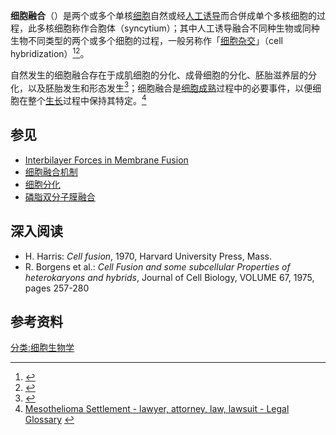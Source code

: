 '''细胞融合'''（{{lang-en|Cell fusion}}）是两个或多个单核[[细胞|细胞]]自然或经[[人工诱导|人工诱导]]而合併成单个多核细胞的过程，此多核细胞称作合胞体（syncytium）；其中人工诱导融合不同种生物或同种生物不同类型的两个或多个细胞的过程，一般另称作「[[细胞杂交|细胞杂交]]」（cell hybridization）<ref>{{Cite web |url=https://www.termonline.cn/word/225245/1#s1 |title=存档副本 |access-date=2021-09-16 |archive-date=2021-12-04 |archive-url=https://web.archive.org/web/20211204041033/https://www.termonline.cn/word/225245/1#s1 |dead-url=no }}</ref><ref>{{Cite web |url=http://herkules.oulu.fi/isbn9514269306/html/x1210.html |title=存档副本 |access-date=2010-05-16 |archive-date=2012-04-15 |archive-url=https://web.archive.org/web/20120415072443/http://herkules.oulu.fi/isbn9514269306/html/x1210.html |dead-url=no }}</ref>。

自然发生的细胞融合存在于成肌细胞的分化、成骨细胞的分化、胚胎滋养层的分化，以及胚胎发生和形态发生<ref>{{cite web |url=http://herkules.oulu.fi/isbn9514269306/html/x1210.html |title=6.3. Cell fusion |publisher=Herkules.oulu.fi |access-date=2013-08-16 |archive-date=2012-04-15 |archive-url=https://web.archive.org/web/20120415072443/http://herkules.oulu.fi/isbn9514269306/html/x1210.html |dead-url=no }}</ref>；细胞融合是[[细胞成熟|细胞成熟]]过程中的必要事件，以便细胞在整个[[生长|生长]]过程中保持其特定{{le|功能 (生物學)|Function_(biology)|功能}}。<ref>[http://www.mesothelioma-settlement-information.org/Mesothelioma_Legal_Glossary.php Mesothelioma Settlement - lawyer, attorney, law, lawsuit - Legal Glossary<!-- Bot generated title -->] {{webarchive|url=https://web.archive.org/web/20090331111627/http://www.mesothelioma-settlement-information.org/Mesothelioma_Legal_Glossary.php |date=2009-03-31 }}</ref>

{{生物小作品}}

==参见==
*[[Interbilayer_Forces_in_Membrane_Fusion|Interbilayer Forces in Membrane Fusion]]
*[[细胞融合机制|细胞融合机制]]
*[[细胞分化|细胞分化]]
*[[磷脂双分子膜融合|磷脂双分子膜融合]]

== 深入阅读 ==
* H. Harris: ''Cell fusion'', 1970, Harvard University Press, Mass.
* R. Borgens et al.: ''Cell Fusion and some subcellular Properties of heterokaryons and hybrids'', Journal of Cell Biology, VOLUME 67, 1975, pages 257-280

== 参考资料 ==
{{reflist}}

[[分类:细胞生物学|分类:细胞生物学]]